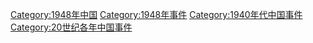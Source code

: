 [[Category:1948年中国|Category:1948年中国]]
[[Category:1948年事件|Category:1948年事件]]
[[Category:1940年代中国事件|Category:1940年代中国事件]]
[[Category:20世纪各年中国事件|Category:20世纪各年中国事件]]